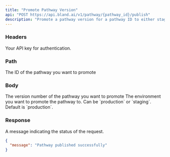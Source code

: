 ```yaml
---
title: "Promote Pathway Version" 
api: "POST https://api.bland.ai/v1/pathway/{pathway_id}/publish"
description: "Promote a pathway version for a pathway ID to either staging or production environment."
---
```


### Headers
<ParamField header="authorization" type="string" required>
  Your API key for authentication.
</ParamField>

### Path

<ParamField path="pathway_id" type="string" required>
    The ID of the pathway you want to promote
</ParamField>

### Body

<ParamField body="version_id" type="number" required>
The version number of the pathway you want to promote
</ParamField>

<ParamField body="environment" type="string">
    The environment you want to promote the pathway to. Can be `production` or `staging`. Default is `production`.
</ParamField>



### Response

<ResponseField name="message" type="string">
    A message indicating the status of the request.
</ResponseField>
<ResponseExample>

```json Response
{
  "message": "Pathway published successfully"
}
```
</ResponseExample>